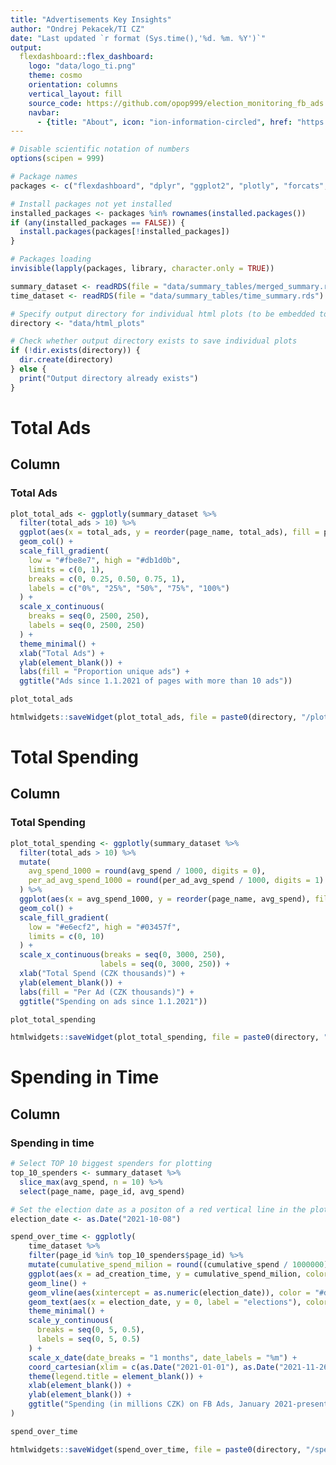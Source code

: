 ```yaml
---
title: "Advertisements Key Insights"
author: "Ondrej Pekacek/TI CZ"
date: "Last updated `r format (Sys.time(),'%d. %m. %Y')`"
output: 
  flexdashboard::flex_dashboard:
    logo: "data/logo_ti.png"
    theme: cosmo
    orientation: columns
    vertical_layout: fill
    source_code: https://github.com/opop999/election_monitoring_fb_ads
    navbar:
      - {title: "About", icon: "ion-information-circled", href: "https://www.transparentnivolby.cz/snemovna2021"}
---
```


```r
# Disable scientific notation of numbers
options(scipen = 999)

# Package names
packages <- c("flexdashboard", "dplyr", "ggplot2", "plotly", "forcats", "htmlwidgets")

# Install packages not yet installed
installed_packages <- packages %in% rownames(installed.packages())
if (any(installed_packages == FALSE)) {
  install.packages(packages[!installed_packages])
}

# Packages loading
invisible(lapply(packages, library, character.only = TRUE))

summary_dataset <- readRDS(file = "data/summary_tables/merged_summary.rds")
time_dataset <- readRDS(file = "data/summary_tables/time_summary.rds")

# Specify output directory for individual html plots (to be embedded to website)
directory <- "data/html_plots"

# Check whether output directory exists to save individual plots
if (!dir.exists(directory)) {
  dir.create(directory)
} else {
  print("Output directory already exists")
}

```

Total Ads
=====================================

Column
-----------------------------------------------------------------------

### Total Ads

```r
plot_total_ads <- ggplotly(summary_dataset %>%
  filter(total_ads > 10) %>%
  ggplot(aes(x = total_ads, y = reorder(page_name, total_ads), fill = percent_unique)) +
  geom_col() +
  scale_fill_gradient(
    low = "#fbe8e7", high = "#db1d0b",
    limits = c(0, 1),
    breaks = c(0, 0.25, 0.50, 0.75, 1),
    labels = c("0%", "25%", "50%", "75%", "100%")
  ) +
  scale_x_continuous(
    breaks = seq(0, 2500, 250),
    labels = seq(0, 2500, 250)
  ) +
  theme_minimal() +
  xlab("Total Ads") +
  ylab(element_blank()) +
  labs(fill = "Proportion unique ads") +
  ggtitle("Ads since 1.1.2021 of pages with more than 10 ads"))

plot_total_ads

htmlwidgets::saveWidget(plot_total_ads, file = paste0(directory, "/plot_total_ads.html"))

```

Total Spending
=====================================

Column 
-----------------------------------------------------------------------

### Total Spending

```r
plot_total_spending <- ggplotly(summary_dataset %>%
  filter(total_ads > 10) %>%
  mutate(
    avg_spend_1000 = round(avg_spend / 1000, digits = 0),
    per_ad_avg_spend_1000 = round(per_ad_avg_spend / 1000, digits = 1)
  ) %>%
  ggplot(aes(x = avg_spend_1000, y = reorder(page_name, avg_spend), fill = per_ad_avg_spend_1000)) +
  geom_col() +
  scale_fill_gradient(
    low = "#e6ecf2", high = "#03457f",
    limits = c(0, 10)
  ) +
  scale_x_continuous(breaks = seq(0, 3000, 250),
                    labels = seq(0, 3000, 250)) +
  xlab("Total Spend (CZK thousands)") +
  ylab(element_blank()) +
  labs(fill = "Per Ad (CZK thousands)") +
  ggtitle("Spending on ads since 1.1.2021"))

plot_total_spending

htmlwidgets::saveWidget(plot_total_spending, file = paste0(directory, "/plot_total_spending.html"))

```

Spending in Time
=====================================

Column 
-----------------------------------------------------------------------

### Spending in time

```r

# Select TOP 10 biggest spenders for plotting
top_10_spenders <- summary_dataset %>% 
  slice_max(avg_spend, n = 10) %>% 
  select(page_name, page_id, avg_spend)

# Set the election date as a positon of a red vertical line in the plot
election_date <- as.Date("2021-10-08")

spend_over_time <- ggplotly(
    time_dataset %>%
    filter(page_id %in% top_10_spenders$page_id) %>% 
    mutate(cumulative_spend_milion = round((cumulative_spend / 1000000), digits = 3)) %>% 
    ggplot(aes(x = ad_creation_time, y = cumulative_spend_milion, color = page_name)) +
    geom_line() +
    geom_vline(aes(xintercept = as.numeric(election_date)), color = "#db1d0b") +
    geom_text(aes(x = election_date, y = 0, label = "elections"), color = "#03457f", size = 4, angle = 90, vjust = -0.4, hjust = 0) +
    theme_minimal() +
    scale_y_continuous(
      breaks = seq(0, 5, 0.5),
      labels = seq(0, 5, 0.5)
    ) +
    scale_x_date(date_breaks = "1 months", date_labels = "%m") +
    coord_cartesian(xlim = c(as.Date("2021-01-01"), as.Date("2021-11-26"))) +
    theme(legend.title = element_blank()) +
    xlab(element_blank()) +
    ylab(element_blank()) +
    ggtitle("Spending (in millions CZK) on FB Ads, January 2021-present")
)

spend_over_time

htmlwidgets::saveWidget(spend_over_time, file = paste0(directory, "/spend_over_time.html"))


```

